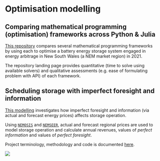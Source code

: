 # Optimisation modelling

## Comparing mathematical programming (optimisation) frameworks across Python & Julia

[This repository](https://github.com/prakaa/Battery-Optimisation-Benchmarking) compares several mathematical programming frameworks by using each to optimise a battery energy storage system engaged in energy arbitrage in New South Wales (a NEM market region) in 2021.

The repository landing page provides quantitative (time to solve using available solvers) and qualitative assessments (e.g. ease of formulating problem with API) of each framework.

## Scheduling storage with imperfect foresight and information

[This modelling](https://github.com/prakaa/NEMStorageUnderUncertainty) investigates how imperfect foresight and information (via actual and forecast energy prices) affects storage operation.

Using [`NEMOSIS`](nem_data.qmd#nemosis) and [`NEMSEER`](nem_data.qmd#nemseer), actual and forecast regional prices are used to model storage operation and calculate annual revenues, values of *perfect information* and values of *perfect foresight*.

Project terminology, methodology and code is documented [here](https://prakaa.github.io/NEMStorageUnderUncertainty/dev/).

![](https://prakaa.github.io/NEMStorageUnderUncertainty/dev/sim_example.png)
